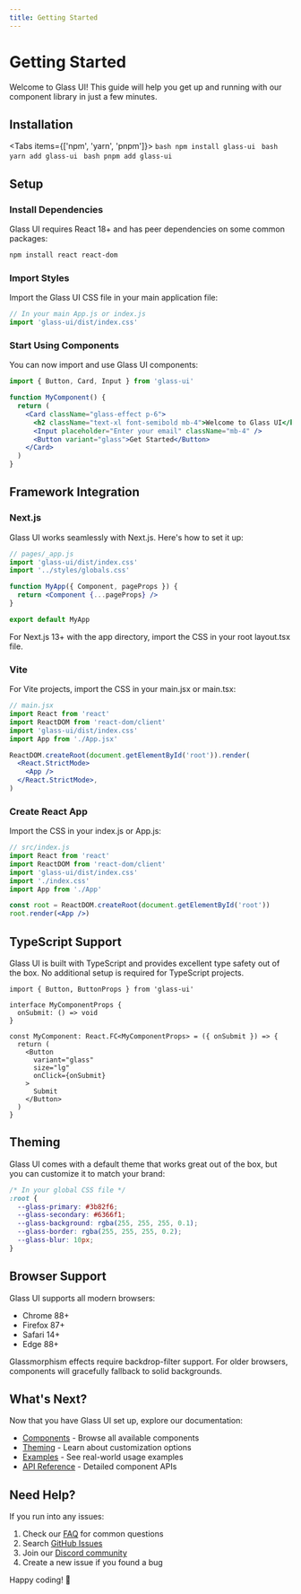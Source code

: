 ```yaml
---
title: Getting Started
---
```



# Getting Started

Welcome to Glass UI! This guide will help you get up and running with our component library in just a few minutes.

## Installation

<Tabs items={['npm', 'yarn', 'pnpm']}>
  <Tab>
    ```bash
    npm install glass-ui
    ```
  </Tab>
  <Tab>
    ```bash
    yarn add glass-ui
    ```
  </Tab>
  <Tab>
    ```bash
    pnpm add glass-ui
    ```
  </Tab>
</Tabs>

## Setup

<Steps>

### Install Dependencies

Glass UI requires React 18+ and has peer dependencies on some common packages:

```bash
npm install react react-dom
```

### Import Styles

Import the Glass UI CSS file in your main application file:

```jsx
// In your main App.js or index.js
import 'glass-ui/dist/index.css'
```

### Start Using Components

You can now import and use Glass UI components:

```jsx
import { Button, Card, Input } from 'glass-ui'

function MyComponent() {
  return (
    <Card className="glass-effect p-6">
      <h2 className="text-xl font-semibold mb-4">Welcome to Glass UI</h2>
      <Input placeholder="Enter your email" className="mb-4" />
      <Button variant="glass">Get Started</Button>
    </Card>
  )
}
```

</Steps>

## Framework Integration

### Next.js

Glass UI works seamlessly with Next.js. Here's how to set it up:

```jsx
// pages/_app.js
import 'glass-ui/dist/index.css'
import '../styles/globals.css'

function MyApp({ Component, pageProps }) {
  return <Component {...pageProps} />
}

export default MyApp
```

<Callout type="info">
  For Next.js 13+ with the app directory, import the CSS in your root layout.tsx file.
</Callout>

### Vite

For Vite projects, import the CSS in your main.jsx or main.tsx:

```jsx
// main.jsx
import React from 'react'
import ReactDOM from 'react-dom/client'
import 'glass-ui/dist/index.css'
import App from './App.jsx'

ReactDOM.createRoot(document.getElementById('root')).render(
  <React.StrictMode>
    <App />
  </React.StrictMode>,
)
```

### Create React App

Import the CSS in your index.js or App.js:

```jsx
// src/index.js
import React from 'react'
import ReactDOM from 'react-dom/client'
import 'glass-ui/dist/index.css'
import './index.css'
import App from './App'

const root = ReactDOM.createRoot(document.getElementById('root'))
root.render(<App />)
```

## TypeScript Support

Glass UI is built with TypeScript and provides excellent type safety out of the box. No additional setup is required for TypeScript projects.

```tsx
import { Button, ButtonProps } from 'glass-ui'

interface MyComponentProps {
  onSubmit: () => void
}

const MyComponent: React.FC<MyComponentProps> = ({ onSubmit }) => {
  return (
    <Button 
      variant="glass" 
      size="lg"
      onClick={onSubmit}
    >
      Submit
    </Button>
  )
}
```

## Theming

Glass UI comes with a default theme that works great out of the box, but you can customize it to match your brand:

```css
/* In your global CSS file */
:root {
  --glass-primary: #3b82f6;
  --glass-secondary: #6366f1;
  --glass-background: rgba(255, 255, 255, 0.1);
  --glass-border: rgba(255, 255, 255, 0.2);
  --glass-blur: 10px;
}
```

## Browser Support

Glass UI supports all modern browsers:

- Chrome 88+
- Firefox 87+
- Safari 14+
- Edge 88+

<Callout type="warning">
  Glassmorphism effects require backdrop-filter support. For older browsers, components will gracefully fallback to solid backgrounds.
</Callout>

## What's Next?

Now that you have Glass UI set up, explore our documentation:

- [Components](/components) - Browse all available components
- [Theming](/theming) - Learn about customization options
- [Examples](/examples) - See real-world usage examples
- [API Reference](/api) - Detailed component APIs

## Need Help?

If you run into any issues:

1. Check our [FAQ](/faq) for common questions
2. Search [GitHub Issues](https://github.com/tulio-pinheiro-cunha/glass-ui/issues)
3. Join our [Discord community](https://discord.gg/glass-ui)
4. Create a new issue if you found a bug

Happy coding! 🚀
